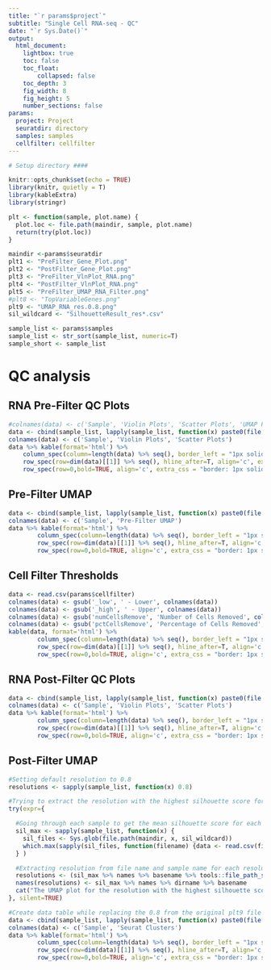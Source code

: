 ```yaml
---
title: "`r params$project`"
subtitle: "Single Cell RNA-seq - QC"
date: "`r Sys.Date()`"
output: 
  html_document:
    lightbox: true
    toc: false
    toc_float: 
        collapsed: false
    toc_depth: 3
    fig_width: 8
    fig_height: 5
    number_sections: false
params:
  project: Project
  seuratdir: directory
  samples: samples
  cellfilter: cellfilter
---
```




```r

# Setup directory ####

knitr::opts_chunk$set(echo = TRUE)
library(knitr, quietly = T)
library(kableExtra)
library(stringr)

plt <- function(sample, plot.name) {
  plot.loc <- file.path(maindir, sample, plot.name)
  return(try(plot.loc))
}

maindir <-params$seuratdir
plt1 <- "PreFilter_Gene_Plot.png"
plt2 <- "PostFilter_Gene_Plot.png"
plt3 <- "PreFilter_VlnPlot_RNA.png"
plt4 <- "PostFilter_VlnPlot_RNA.png"
plt5 <- "PreFilter_UMAP_RNA_Filter.png"
#plt8 <- "TopVariableGenes.png"
plt9 <- "UMAP_RNA_res.0.8.png"
sil_wildcard <- "SilhouetteResult_res*.csv"

sample_list <- params$samples
sample_list <- str_sort(sample_list, numeric=T)
sample_short <- sample_list

```

# QC analysis  {.tabset .tabset-fade}

## RNA Pre-Filter QC Plots

```r

#colnames(data) <- c('Sample', 'Violin Plots', 'Scatter Plots', 'UMAP Plots')
data <- cbind(sample_list, lapply(sample_list, function(x) paste0(file.path(maindir, x, plt3) %>% pander::pandoc.image.return(), '{height=260px, width=260px}')), lapply(sample_list, function(x) paste0(file.path(maindir, x, plt1) %>% pander::pandoc.image.return(), '{height=260px, width=780px}'))) %>% as.data.frame()
colnames(data) <- c('Sample', 'Violin Plots', 'Scatter Plots')
data %>% kable(format='html') %>% 
	column_spec(column=length(data) %>% seq(), border_left = "1px solid gray", border_right = "1px solid gray") %>% 
	row_spec(row=dim(data)[[1]] %>% seq(), hline_after=T, align='c', extra_css = "border-bottom: 1px solid gray") %>%
	row_spec(row=0,bold=TRUE, align='c', extra_css = "border: 1px solid gray")
```

## Pre-Filter UMAP

```r
data <- cbind(sample_list, lapply(sample_list, function(x) paste0(file.path(maindir, x, plt5) %>% pander::pandoc.image.return(), '{height=512px, width=576px}'))) %>% as.data.frame()
colnames(data) <- c('Sample', 'Pre-Filter UMAP')
data %>% kable(format='html') %>%
        column_spec(column=length(data) %>% seq(), border_left = "1px solid gray", border_right = "1px solid gray") %>%
        row_spec(row=dim(data)[[1]] %>% seq(), hline_after=T, align='c', extra_css = "border-bottom: 1px solid gray") %>%
        row_spec(row=0,bold=TRUE, align='c', extra_css = "border: 1px solid gray")

```

## Cell Filter Thresholds

```r
data <- read.csv(params$cellfilter)
colnames(data) <- gsub('_low', ' - Lower', colnames(data))
colnames(data) <- gsub('_high', ' - Upper', colnames(data))
colnames(data) <- gsub('numCellsRemove', 'Number of Cells Removed', colnames(data))
colnames(data) <- gsub('pctCellsRemove', 'Percentage of Cells Removed', colnames(data))
kable(data, format='html') %>%
        column_spec(column=length(data) %>% seq(), border_left = "1px solid gray", border_right = "1px solid gray") %>%
        row_spec(row=dim(data)[[1]] %>% seq(), hline_after=T, align='c', extra_css = "border-bottom: 1px solid gray") %>%
        row_spec(row=0,bold=TRUE, align='c', extra_css = "border: 1px solid gray")
```

## RNA Post-Filter QC Plots

```r
data <- cbind(sample_list, lapply(sample_list, function(x) paste0(file.path(maindir, x, plt4) %>% pander::pandoc.image.return(), '{height=260px, width=260px}')), lapply(sample_list, function(x) paste0(file.path(maindir, x, plt2) %>% pander::pandoc.image.return(), '{height=260px, width=780px}'))) %>% as.data.frame()
colnames(data) <- c('Sample', 'Violin Plots', 'Scatter Plots')
data %>% kable(format='html') %>%
        column_spec(column=length(data) %>% seq(), border_left = "1px solid gray", border_right = "1px solid gray") %>%
        row_spec(row=dim(data)[[1]] %>% seq(), hline_after=T, align='c', extra_css = "border-bottom: 1px solid gray") %>%
        row_spec(row=0,bold=TRUE, align='c', extra_css = "border: 1px solid gray")

```

## Post-Filter UMAP

```r
#Setting default resolution to 0.8
resolutions <- sapply(sample_list, function(x) 0.8)

#Trying to extract the resolution with the highest silhouette score for each sample. Error messages are suppressed to prevent them from showing up on the report if this fails.
try(expr={

  #Going through each sample to get the mean silhouette score for each resolution where the silhouette results are found
  sil_max <- sapply(sample_list, function(x) {
    sil_files <- Sys.glob(file.path(maindir, x, sil_wildcard))
    which.max(sapply(sil_files, function(filename) {data <- read.csv(filename); mean(data$sil_width)}))
  } )

  #Extracting resolution from file name and sample name for each resolution
  resolutions <- (sil_max %>% names %>% basename %>% tools::file_path_sans_ext() %>% str_split_fixed(pattern='_res.', n=Inf))[,2]
  names(resolutions) <- sil_max %>% names %>% dirname %>% basename
  cat("The UMAP plot for the resolution with the highest silhouette score was selected for each sample.\n\n")
}, silent=TRUE)

#Create data table while replacing the 0.8 from the original plt9 file name and replacing it with resolution from resolution list
data <- cbind(sample_list, lapply(sample_list, function(x) paste0(file.path(maindir, x, plt9 %>% gsub(pattern='0.8', replacement=resolutions[x])) %>% pander::pandoc.image.return(), '{height=512px, width=576px}'))) %>% as.data.frame()
colnames(data) <- c('Sample', 'Seurat Clusters')
data %>% kable(format='html') %>%
        column_spec(column=length(data) %>% seq(), border_left = "1px solid gray", border_right = "1px solid gray") %>%
        row_spec(row=dim(data)[[1]] %>% seq(), hline_after=T, align='c', extra_css = "border-bottom: 1px solid gray") %>%
        row_spec(row=0,bold=TRUE, align='c', extra_css = "border: 1px solid gray")

```

